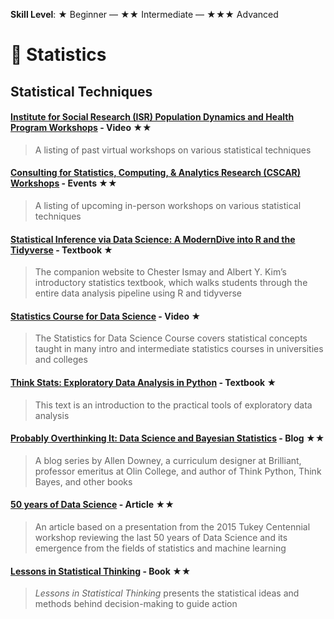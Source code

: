 **Skill Level**: ★ Beginner --- ★★ Intermediate --- ★★★ Advanced

# 🔢 Statistics

## Statistical Techniques

#### [**Institute for Social Research (ISR) Population Dynamics and Health Program Workshops**](https://pdhp.isr.umich.edu/workshops/past/) **- Video** ★★

> A listing of past virtual workshops on various statistical techniques

#### [**Consulting for Statistics, Computing, & Analytics Research (CSCAR) Workshops**](https://cscar.research.umich.edu/events/category/workshops/) **- Events** ★★

> A listing of upcoming in-person workshops on various statistical techniques

#### [**Statistical Inference via Data Science: A ModernDive into R and the Tidyverse**](https://moderndive.com/index.html) **- Textbook** ★

> The companion website to Chester Ismay and Albert Y. Kim's introductory statistics textbook, which walks students through the entire data analysis pipeline using R and tidyverse

#### [**Statistics Course for Data Science**](https://youtube.com/playlist?list=PLqzoL9-eJTNBZDG8jaNuhap1C9q6VHyVa&si=gZmsZ4IC8WBkzl4r) **- Video** ★

> The Statistics for Data Science Course covers statistical concepts taught in many intro and intermediate statistics courses in universities and colleges

#### [**Think Stats: Exploratory Data Analysis in Python**](https://greenteapress.com/thinkstats2/html/index.html) **- Textbook** ★

> This text is an introduction to the practical tools of exploratory data analysis

#### [**Probably Overthinking It: Data Science and Bayesian Statistics**](https://www.allendowney.com/blog/) **- Blog** ★★

> A blog series by Allen Downey, a curriculum designer at Brilliant, professor emeritus at Olin College, and author of Think Python, Think Bayes, and other books

#### [**50 years of Data Science**](https://courses.csail.mit.edu/18.337/2015/docs/50YearsDataScience.pdf) **- Article** ★★

> An article based on a presentation from the 2015 Tukey Centennial workshop reviewing the last 50 years of Data Science and its emergence from the fields of statistics and machine learning

#### [**Lessons in Statistical Thinking**](https://dtkaplan.github.io/Lessons-in-statistical-thinking/) **- Book ★★**

> *Lessons in Statistical Thinking* presents the statistical ideas and methods behind decision-making to guide action

